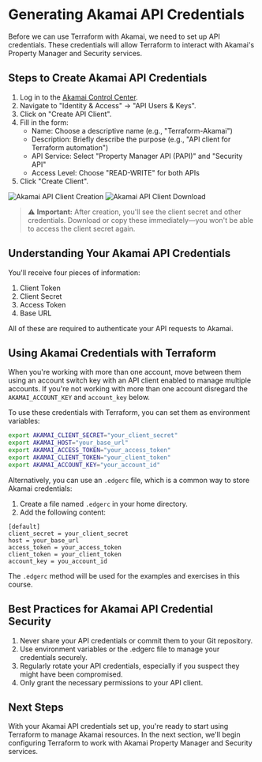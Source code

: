 # Generating Akamai API Credentials

Before we can use Terraform with Akamai, we need to set up API credentials. These credentials will allow Terraform to interact with Akamai's Property Manager and Security services.

## Steps to Create Akamai API Credentials

1. Log in to the [Akamai Control Center](https://control.akamai.com/).
2. Navigate to "Identity & Access" → "API Users & Keys".
3. Click on "Create API Client".
4. Fill in the form:
   - Name: Choose a descriptive name (e.g., "Terraform-Akamai")
   - Description: Briefly describe the purpose (e.g., "API client for Terraform automation")
   - API Service: Select "Property Manager API (PAPI)" and "Security API"
   - Access Level: Choose "READ-WRITE" for both APIs
5. Click "Create Client".

![Akamai API Client Creation](/requirements-akamai-api-create.png)
![Akamai API Client Download](/requirements-akamai-api-download.png)

> ⚠️ **Important:** After creation, you'll see the client secret and other credentials. Download or copy these immediately—you won't be able to access the client secret again.

## Understanding Your Akamai API Credentials

You'll receive four pieces of information:

1. Client Token
2. Client Secret
3. Access Token
4. Base URL

All of these are required to authenticate your API requests to Akamai.

## Using Akamai Credentials with Terraform

When you're working with more than one account, move between them using an account switch key with an API client enabled to manage multiple accounts. If you're not working with more than one account disregard the `AKAMAI_ACCOUNT_KEY` and `account_key` below.

To use these credentials with Terraform, you can set them as environment variables:

```bash
export AKAMAI_CLIENT_SECRET="your_client_secret"
export AKAMAI_HOST="your_base_url"
export AKAMAI_ACCESS_TOKEN="your_access_token"
export AKAMAI_CLIENT_TOKEN="your_client_token"
export AKAMAI_ACCOUNT_KEY="your_account_id"
```

Alternatively, you can use an `.edgerc` file, which is a common way to store Akamai credentials:

1. Create a file named `.edgerc` in your home directory.
2. Add the following content:

```text filename=".edgerc" copy
[default]
client_secret = your_client_secret
host = your_base_url
access_token = your_access_token
client_token = your_client_token
account_key = you_account_id
```
The `.edgerc` method will be used for the examples and exercises in this course.

## Best Practices for Akamai API Credential Security

1. Never share your API credentials or commit them to your Git repository.
2. Use environment variables or the .edgerc file to manage your credentials securely.
3. Regularly rotate your API credentials, especially if you suspect they might have been compromised.
4. Only grant the necessary permissions to your API client.

## Next Steps

With your Akamai API credentials set up, you're ready to start using Terraform to manage Akamai resources. In the next section, we'll begin configuring Terraform to work with Akamai Property Manager and Security services.